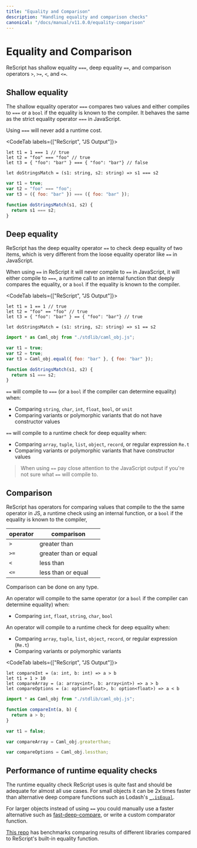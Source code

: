 ```yaml
---
title: "Equality and Comparison"
description: "Handling equality and comparison checks"
canonical: "/docs/manual/v11.0.0/equality-comparison"
---
```


# Equality and Comparison

ReScript has shallow equality `===`, deep equality `==`, and comparison operators `>`, `>=`, `<`, and `<=`.

## Shallow equality
The shallow equality operator `===` compares two values and either compiles to `===` or a `bool` if the equality is known to the compiler. 
It behaves the same as the strict equality operator `===` in JavaScript.

Using `===` will never add a runtime cost.

<CodeTab labels={["ReScript", "JS Output"]}>

```res
let t1 = 1 === 1 // true
let t2 = "foo" === "foo" // true
let t3 = { "foo": "bar" } === { "foo": "bar"} // false

let doStringsMatch = (s1: string, s2: string) => s1 === s2
```
```js
var t1 = true;
var t2 = "foo" === "foo";
var t3 = ({ foo: "bar" }) === ({ foo: "bar" });

function doStringsMatch(s1, s2) {
  return s1 === s2;
}
```

</CodeTab>

## Deep equality
ReScript has the deep equality operator `==` to check deep equality of two items, which is very different from the loose equality operator like `==` in JavaScript.

When using `==` in ReScript it will never compile to `==` in JavaScript, 
it will either compile to `===`, a runtime call to an internal function that deeply compares the equality, or a `bool` if the equality is known to the compiler.

<CodeTab labels={["ReScript", "JS Output"]}>

```res
let t1 = 1 == 1 // true
let t2 = "foo" == "foo" // true
let t3 = { "foo": "bar" } == { "foo": "bar"} // true

let doStringsMatch = (s1: string, s2: string) => s1 == s2
```
```js
import * as Caml_obj from "./stdlib/caml_obj.js";

var t1 = true;
var t2 = true;
var t3 = Caml_obj.equal({ foo: "bar" }, { foo: "bar" });

function doStringsMatch(s1, s2) {
  return s1 === s2;
}
```
</CodeTab>

`==` will compile to `===` (or a `bool` if the compiler can determine equality) when:

- Comparing `string`, `char`, `int`, `float`, `bool`, or `unit`
- Comparing variants or polymorphic variants that do not have constructor values

`==` will compile to a runtime check for deep equality when:
- Comparing `array`, `tuple`, `list`, `object`, `record`, or regular expression `Re.t`
- Comparing variants or polymorphic variants that have constructor values

> When using `==` pay close attention to the JavaScript output if you're not sure what `==` will compile to.

## Comparison
ReScript has operators for comparing values that compile to the the same operator in JS, a runtime check using an internal function, or a `bool` if the equality is known to the compiler,

| operator | comparison |
| --- | ----------- |
| `>` | greater than |
| `>=` | greater than or equal |
| `<` | less than |
| `<=` | less than or equal |

Comparison can be done on any type.

An operator will compile to the same operator (or a `bool` if the compiler can determine equality) when:
- Comparing `int`, `float`, `string`, `char`, `bool`

An operator will compile to a runtime check for deep equality when:
- Comparing `array`, `tuple`, `list`, `object`, `record`, or regular expression (`Re.t`)
- Comparing variants or polymorphic variants

<CodeTab labels={["ReScript", "JS Output"]}>

```res
let compareInt = (a: int, b: int) => a > b
let t1 = 1 > 10
let compareArray = (a: array<int>, b: array<int>) => a > b
let compareOptions = (a: option<float>, b: option<float>) => a < b
```
```js
import * as Caml_obj from "./stdlib/caml_obj.js";

function compareInt(a, b) {
  return a > b;
}

var t1 = false;

var compareArray = Caml_obj.greaterthan;

var compareOptions = Caml_obj.lessthan;
```
</CodeTab>

## Performance of runtime equality checks
The runtime equality check ReScript uses is quite fast and should be adequate for almost all use cases.
For small objects it can be 2x times faster than alternative deep compare functions such as Lodash's [`_.isEqual`](https://lodash.com/docs/4.17.15#isEqual).

For larger objects instead of using `==` you could manually use a faster alternative such as [fast-deep-compare](https://www.npmjs.com/package/fast-deep-equal), or write a custom comparator function.

[This repo](https://github.com/jderochervlk/rescript-perf) has benchmarks comparing results of different libraries compared to ReScript's built-in equality function.